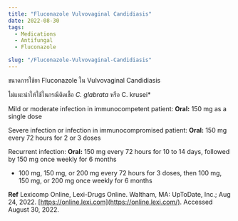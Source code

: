 ```yaml
---
title: "Fluconazole Vulvovaginal Candidiasis"
date: 2022-08-30
tags:
  - Medications
  - Antifungal
  - Fluconazole

slug: "/Fluconazole-Vulvovaginal-Candidiasis"
---
```


ขนาดการใช้ยา Fluconazole ใน Vulvovaginal Candidiasis

ไม่แนะนำให้ใช้ในกรณีติดเชื้อ *C. glabrata* หรือ C. krusei*

Mild or moderate infection in immunocompetent patient: 
**Oral:** 150 mg as a single dose 

Severe infection or infection in immunocompromised patient: 
**Oral:** 150 mg every 72 hours for 2 or 3 doses 

Recurrent infection: 
**Oral:** 150 mg every 72 hours for 10 to 14 days, followed by 150 mg once weekly for 6 months

- 100 mg, 150 mg, or 200 mg every 72 hours for 3 doses, then 100 mg, 150 mg, or 200 mg once weekly for 6 months

**Ref** 
Lexicomp Online, Lexi-Drugs Online. Waltham, MA: UpToDate, Inc.; Aug 24, 2022. [https://online.lexi.com](https://online.lexi.com/). Accessed August 30, 2022.
